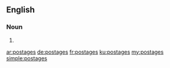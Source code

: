 ==English==

===Noun===
{{head|en|plural}}

# {{plural of|postage|lang=en}}

[[ar:postages]]
[[de:postages]]
[[fr:postages]]
[[ku:postages]]
[[my:postages]]
[[simple:postages]]